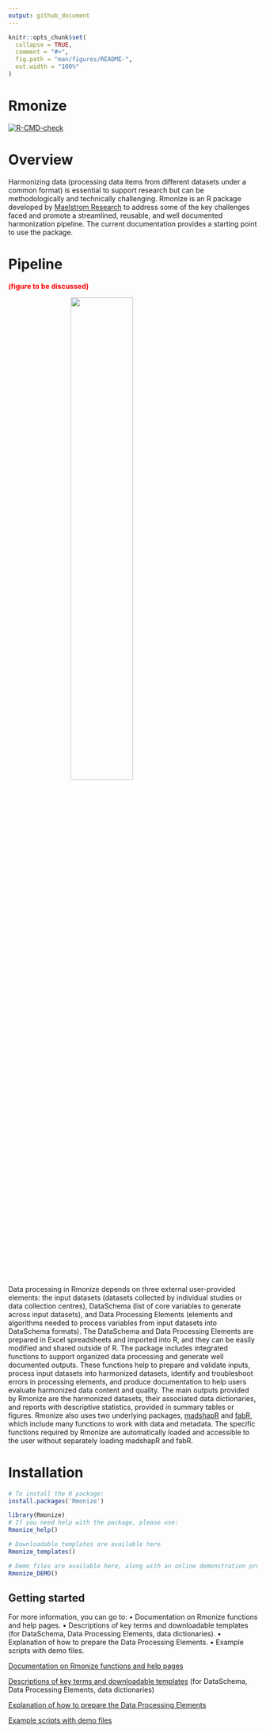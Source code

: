 ```yaml
---
output: github_document
---
```


<!-- README.md is generated from README.Rmd. Please edit that file -->

```r
knitr::opts_chunk$set(
  collapse = TRUE,
  comment = "#>",
  fig.path = "man/figures/README-",
  out.width = "100%"
)
```

# Rmonize

<!-- badges: start -->
[![R-CMD-check](https://github.com/maelstrom-research/Rmonize/actions/workflows/R-CMD-check.yaml/badge.svg)](https://github.com/maelstrom-research/Rmonize/actions/workflows/R-CMD-check.yaml)
<!-- badges: end -->

# Overview

Harmonizing data (processing data items from different datasets under a common 
format) is essential to support research but can be methodologically and 
technically challenging. Rmonize is an R package developed by 
<a href="https://www.maelstrom-research.org/" target="_blank">Maelstrom Research</a> 
to address some of the key challenges faced and promote a streamlined, reusable, 
and well documented harmonization pipeline. The current documentation provides 
a starting point to use the package.

# Pipeline

<b style="color:red">(figure to be discussed)</b>

<img src="man/figures/fig_readme.png" 
style="width: 50%; margin: 0 auto; display: flex; justify-content: center;">

<br>

Data processing in Rmonize depends on three external user-provided elements: 
the input datasets (datasets collected by individual studies or data collection 
centres), DataSchema (list of core variables to generate across input datasets), 
and Data Processing Elements (elements and algorithms needed to process 
variables from input datasets into DataSchema formats). The DataSchema and 
Data Processing Elements are prepared in Excel spreadsheets and imported into R, 
and they can be easily modified and shared outside of R. The package includes 
integrated functions to support organized data processing and generate well 
documented outputs. These functions help to prepare and validate inputs, 
process input datasets into harmonized datasets, identify and troubleshoot 
errors in processing elements, and produce documentation to help users evaluate 
harmonized data content and quality. The main outputs provided by Rmonize are 
the harmonized datasets, their associated data dictionaries, and reports with 
descriptive statistics, provided in summary tables or figures. Rmonize also uses 
two underlying packages, 
<a href="https://cran.r-project.org/web/packages/madshapR/index.html" 
target="_blank">madshapR</a> and 
<a href="https://cran.r-project.org/web/packages/fabR/index.html" 
target="_blank">fabR</a>, which include many functions to work with data and 
metadata. The specific functions required by Rmonize are automatically loaded 
and accessible to the user without separately loading madshapR and fabR.

# Installation

```r
# To install the R package:
install.packages('Rmonize')

library(Rmonize)
# If you need help with the package, please use:
Rmonize_help()

# Downloadable templates are available here
Rmonize_templates()

# Demo files are available here, along with an online demonstration process 
Rmonize_DEMO()

```


## Getting started

For more information, you can go to:
•	Documentation on Rmonize functions and help pages.
•	Descriptions of key terms and downloadable templates (for DataSchema, 
Data Processing Elements, data dictionaries).
•	Explanation of how to prepare the Data Processing Elements.
•	Example scripts with demo files.

[Documentation on Rmonize functions and help pages](references.html)

[Descriptions of key terms and downloadable templates](articles/a-Glossary-and-templates.html)
(for DataSchema, Data Processing Elements, data dictionaries)

[Explanation of how to prepare the Data Processing Elements](articles/b-The-Data-processing-elements.html)

[Example scripts with demo files](articles/c-Example-with-DEMO-files.html)

